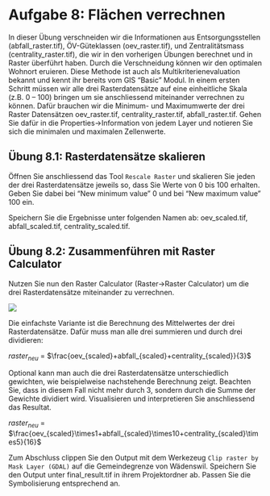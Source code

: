 # Aufgabe 8: Flächen verrechnen {#sec-netzwerk-multikriterien}

In dieser Übung verschneiden wir die Informationen aus Entsorgungsstellen (abfall_raster.tif), ÖV-Güteklassen (oev_raster.tif), und Zentralitätsmass (centrality_raster.tif), die wir in den vorherigen Übungen berechnet und in Raster überführt haben. Durch die Verschneidung können wir den optimalen Wohnort eruieren. Diese Methode ist auch als Multikriterienevaluation bekannt und kennt ihr bereits vom GIS "Basic" Modul.
In einem ersten Schritt müssen wir alle drei Rasterdatensätze auf eine einheitliche Skala (z.B. 0 – 100) bringen um sie anschliessend miteinander verrechnen zu können. Dafür brauchen wir die Minimum- und Maximumwerte der drei Raster Datensätzen oev_raster.tif, centrality_raster.tif, abfall_raster.tif. Gehen Sie dafür in die Properties→Information von jedem Layer und notieren Sie sich die minimalen und maximalen Zellenwerte.

## Übung 8.1: Rasterdatensätze skalieren

Öffnen Sie anschliessend das Tool `Rescale Raster` und skalieren Sie jeden der drei Rasterdatensätze jeweils so, dass Sie Werte von 0 bis 100 erhalten. Geben Sie dabei bei "New minimum value" 0 und bei "New maximum value" 100 ein.

Speichern Sie die Ergebnisse unter folgenden Namen ab: oev_scaled.tif, abfall_scaled.tif, centrality_scaled.tif.

## Übung 8.2: Zusammenführen mit Raster Calculator

Nutzen Sie nun den Raster Calculator (Raster→Raster Calculator) um die drei Rasterdatensätze miteinander zu verrechnen. 

![](figures/rastCalc.jpg)

Die einfachste Variante ist die Berechnung des Mittelwertes der drei Rasterdatensätze. Dafür muss man alle drei summieren und durch drei dividieren:

$raster_{neu}$ = $\frac{oev_{scaled}+abfall_{scaled}+centrality_{scaled}}{3}$

Optional kann man auch die drei Rasterdatensätze unterschiedlich gewichten, wie beispielweise nachstehende Berechnung zeigt. Beachten Sie, dass in diesem Fall nicht mehr durch 3, sondern durch die Summe der Gewichte dividiert wird. Visualisieren und interpretieren Sie anschliessend das Resultat.

$raster_{neu}$ = $\frac{oev_{scaled}\times1+abfall_{scaled}\times10+centrality_{scaled}\times5}{16}$

Zum Abschluss clippen Sie den Output mit dem Werkezeug `Clip raster by Mask Layer (GDAL)` auf die Gemeindegrenze von Wädenswil. Speichern Sie den Output unter final_result.tif in ihrem Projektordner ab. Passen Sie die Symbolisierung entsprechend an.